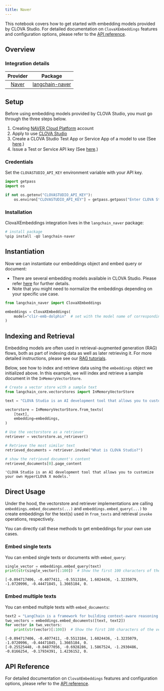 ```yaml
---
title: Naver
---
```


This notebook covers how to get started with embedding models provided by CLOVA Studio. For detailed documentation on `ClovaXEmbeddings` features and configuration options, please refer to the [API reference](https://guide.ncloud-docs.com/docs/clovastudio-dev-langchain#%EC%9E%84%EB%B2%A0%EB%94%A9%EB%8F%84%EA%B5%AC%EC%9D%B4%EC%9A%A9).

## Overview

### Integration details

| Provider | Package |
|:--------:|:-------:|
| [Naver](/oss/integrations/providers/naver.mdx) | [langchain-naver](https://pypi.org/project/langchain-naver/) |

## Setup

Before using embedding models provided by CLOVA Studio, you must go through the three steps below.

1. Creating [NAVER Cloud Platform](https://www.ncloud.com/) account
2. Apply to use [CLOVA Studio](https://www.ncloud.com/product/aiService/clovaStudio)
3. Create a CLOVA Studio Test App or Service App of a model to use (See [here](https://guide.ncloud-docs.com/docs/clovastudio-explorer03#%ED%85%8C%EC%8A%A4%ED%8A%B8%EC%95%B1%EC%83%9D%EC%84%B1).)
4. Issue a Test or Service API key (See [here](https://guide.ncloud-docs.com/docs/clovastudio-explorer-testapp).)

### Credentials

Set the `CLOVASTUDIO_API_KEY` environment variable with your API key.

```python
import getpass
import os

if not os.getenv("CLOVASTUDIO_API_KEY"):
    os.environ["CLOVASTUDIO_API_KEY"] = getpass.getpass("Enter CLOVA Studio API Key: ")
```

### Installation

ClovaXEmbeddings integration lives in the `langchain_naver` package:

```python
# install package
%pip install -qU langchain-naver
```

## Instantiation

Now we can instantiate our embeddings object and embed query or document:

- There are several embedding models available in CLOVA Studio. Please refer [here](https://guide.ncloud-docs.com/docs/en/clovastudio-explorer03#임베딩API) for further details.
- Note that you might need to normalize the embeddings depending on your specific use case.

```python
from langchain_naver import ClovaXEmbeddings

embeddings = ClovaXEmbeddings(
    model="clir-emb-dolphin"  # set with the model name of corresponding test/service app. Default is `clir-emb-dolphin`
)
```

## Indexing and Retrieval

Embedding models are often used in retrieval-augmented generation (RAG) flows, both as part of indexing data as well as later retrieving it. For more detailed instructions, please see our [RAG tutorials](/oss/langchain/rag).

Below, see how to index and retrieve data using the `embeddings` object we initialized above. In this example, we will index and retrieve a sample document in the `InMemoryVectorStore`.

```python
# Create a vector store with a sample text
from langchain_core.vectorstores import InMemoryVectorStore

text = "CLOVA Studio is an AI development tool that allows you to customize your own HyperCLOVA X models."

vectorstore = InMemoryVectorStore.from_texts(
    [text],
    embedding=embeddings,
)

# Use the vectorstore as a retriever
retriever = vectorstore.as_retriever()

# Retrieve the most similar text
retrieved_documents = retriever.invoke("What is CLOVA Studio?")

# show the retrieved document's content
retrieved_documents[0].page_content
```

```output
'CLOVA Studio is an AI development tool that allows you to customize your own HyperCLOVA X models.'
```

## Direct Usage

Under the hood, the vectorstore and retriever implementations are calling `embeddings.embed_documents(...)` and `embeddings.embed_query(...)` to create embeddings for the text(s) used in `from_texts` and retrieval `invoke` operations, respectively.

You can directly call these methods to get embeddings for your own use cases.

### Embed single texts

You can embed single texts or documents with `embed_query`:

```python
single_vector = embeddings.embed_query(text)
print(str(single_vector)[:100])  # Show the first 100 characters of the vector
```

```output
[-0.094717406, -0.4077411, -0.5513184, 1.6024436, -1.3235079, -1.0720996, -0.44471845, 1.3665184, 0.
```

### Embed multiple texts

You can embed multiple texts with `embed_documents`:

```python
text2 = "LangChain is a framework for building context-aware reasoning applications"
two_vectors = embeddings.embed_documents([text, text2])
for vector in two_vectors:
    print(str(vector)[:100])  # Show the first 100 characters of the vector
```

```output
[-0.094717406, -0.4077411, -0.5513184, 1.6024436, -1.3235079, -1.0720996, -0.44471845, 1.3665184, 0.
[-0.25525448, -0.84877056, -0.6928286, 1.5867524, -1.2930486, -0.8166254, -0.17934391, 1.4236152, 0.
```

## API Reference

For detailed documentation on `ClovaXEmbeddings` features and configuration options, please refer to the [API reference](https://guide.ncloud-docs.com/docs/clovastudio-dev-langchain#%EC%9E%84%EB%B2%A0%EB%94%A9%EB%8F%84%EA%B5%AC%EC%9D%B4%EC%9A%A9).
